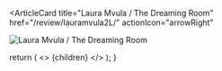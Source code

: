 <ArticleCard
  title="Laura Mvula / The Dreaming Room"
  href="/review/lauramvula2L/"
  actionIcon="arrowRight"
>

![Laura Mvula / The Dreaming Room](../../images/cd/lauramvula2L.jpg)

</ArticleCard>

  return (
    <>
      {children}
    </>
  );
}